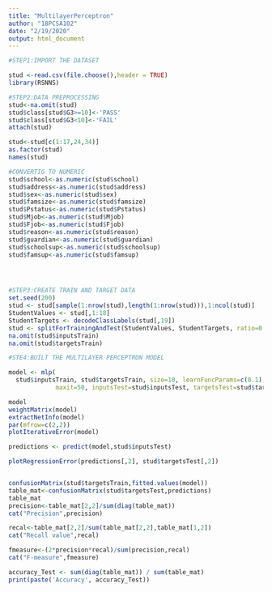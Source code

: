 ---
title: "MultilayerPerceptron"
author: "18PCSA102"
date: "2/19/2020"
output: html_document
---

```{r}

#STEP1:IMPORT THE DATASET

stud <-read.csv(file.choose(),header = TRUE)
library(RSNNS)

#STEP2:DATA PREPROCESSING
stud<-na.omit(stud)
stud$class[stud$G3>=10]<-'PASS'
stud$class[stud$G3<10]<-'FAIL'
attach(stud)

stud<-stud[c(1:17,24,34)]
as.factor(stud)
names(stud)

#CONVERTIG TO NUMERIC
stud$school<-as.numeric(stud$school)
stud$address<-as.numeric(stud$address)
stud$sex<-as.numeric(stud$sex)
stud$famsize<-as.numeric(stud$famsize)
stud$Pstatus<-as.numeric(stud$Pstatus)
stud$Mjob<-as.numeric(stud$Mjob)
stud$Fjob<-as.numeric(stud$Fjob)
stud$reason<-as.numeric(stud$reason)
stud$guardian<-as.numeric(stud$guardian)
stud$schoolsup<-as.numeric(stud$schoolsup)
stud$famsup<-as.numeric(stud$famsup)




#STEP3:CREATE TRAIN AND TARGET DATA
set.seed(200)
stud <- stud[sample(1:nrow(stud),length(1:nrow(stud))),1:ncol(stud)]
StudentValues <- stud[,1:18]
StudentTargets <- decodeClassLabels(stud[,19])
stud <- splitForTrainingAndTest(StudentValues, StudentTargets, ratio=0.20)
na.omit(stud$inputsTrain)
na.omit(stud$targetsTrain)

#STE4:BUILT THE MULTILAYER PERCEPTRON MODEL

model <- mlp(
  stud$inputsTrain, stud$targetsTrain, size=10, learnFuncParams=c(0.1), 
             maxit=50, inputsTest=stud$inputsTest, targetsTest=stud$targetsTest)

model
weightMatrix(model)
extractNetInfo(model)
par(mfrow=c(2,2))
plotIterativeError(model)

predictions <- predict(model,stud$inputsTest)

plotRegressionError(predictions[,2], stud$targetsTest[,2])


confusionMatrix(stud$targetsTrain,fitted.values(model))
table_mat<-confusionMatrix(stud$targetsTest,predictions)
table_mat
precision<-table_mat[2,2]/sum(diag(table_mat))
cat("Precision",precision)

recal<-table_mat[2,2]/sum(table_mat[2,2],table_mat[1,2])
cat("Recall value",recal)

fmeasure<-(2*precision*recal)/sum(precision,recal)
cat("F-measure",fmeasure)

accuracy_Test <- sum(diag(table_mat)) / sum(table_mat)
print(paste('Accuracy', accuracy_Test))
```

